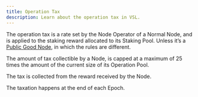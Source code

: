 ```yaml
---
title: Operation Tax
description: Learn about the operation tax in VSL.
---
```


The operation tax is a rate set by the Node Operator of a Normal Node, and is applied to the staking reward allocated to its Staking Pool. Unless it’s a [Public Good Node](/guide/core/vsl/node/public-good-node), in which the rules are different.

The amount of tax collectible by a Node, is capped at a maximum of 25 times the amount of the current size of its Operation Pool.

The tax is collected from the reward received by the Node.

The taxation happens at the end of each Epoch.
